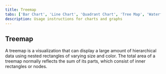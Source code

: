 ```yaml
---
title: Treemap
tabs: ['Bar Chart', 'Line Chart', 'Quadrant Chart', 'Tree Map', 'Waterfall Chart']
description: Usage instructions for charts and graphs
---
```


## Treemap

A treemap is a visualization that can display a large amount of hierarchical data using nested rectangles of varying size and color. The total area of a treemap normally reflects the sum of its parts, which consist of inner rectangles or nodes.



